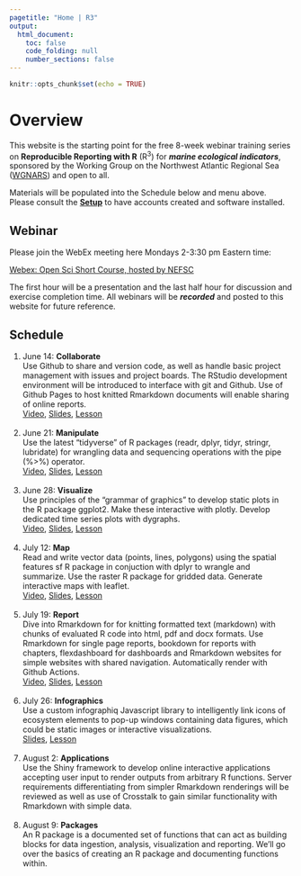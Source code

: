 ```yaml
---
pagetitle: "Home | R3"
output:
  html_document:
    toc: false
    code_folding: null
    number_sections: false
---
```


```r
knitr::opts_chunk$set(echo = TRUE)
```

# Overview {.unnumbered}

This website is the starting point for the free 8-week webinar training
series on **Reproducible Reporting with R** (R^3^) for ***marine
ecological indicators***, sponsored by the Working Group on the
Northwest Atlantic Regional Sea
([WGNARS](https://www.ices.dk/community/groups/Pages/WGNARS.aspx)) and
open to all.

Materials will be populated into the Schedule below and menu above.
Please consult the [**Setup**](./setup.html) to have accounts created
and software installed.

## Webinar

Please join the WebEx meeting here Mondays 2-3:30 pm Eastern time:

[Webex: Open Sci Short Course, hosted by
NEFSC](https://noaanmfs-meets.webex.com/noaanmfs-meets/j.php?MTID=m48bc0a9e0d4ff76970e2ba6df1a1a574)

The first hour will be a presentation and the last half hour for
discussion and exercise completion time. All webinars will be
***recorded*** and posted to this website for future reference.

## Schedule

<!-- TODO: as bootstrap cards with icons -->

1.  June 14: **Collaborate**\
    Use Github to share and version code, as well as handle basic
    project management with issues and project boards. The RStudio
    development environment will be introduced to interface with git and
    Github. Use of Github Pages to host knitted Rmarkdown documents will
    enable sharing of online reports.\
    [Video](https://youtu.be/KHaIlNxNjNA), [Slides](https://docs.google.com/presentation/d/1AXuQhSfQ3w-3Hv7BV6PT3yLsPqxJcY52UXTlQr1ytoM/edit#slide=id.p), [Lesson](./collaborate.html) \
    \
2.  June 21: **Manipulate**\
    Use the latest "tidyverse" of R packages (readr, dplyr, tidyr,
    stringr, lubridate) for wrangling data and sequencing operations
    with the pipe (%\>%) operator.\
    [Video](https://youtu.be/KncPglQcyKU), 
    [Slides](https://docs.google.com/presentation/d/1lilrIzlD5Y2vPEax4fao8GqS-TsxSzNMfyGPgKr7TlM/edit?usp=sharing), [Lesson](./manipulate.html) \
    \
3.  June 28: **Visualize**\
    Use principles of the "grammar of graphics" to develop static plots
    in the R package ggplot2. Make these interactive with plotly.
    Develop dedicated time series plots with dygraphs.\
    [Video](https://youtu.be/h8fR2czCRr0), [Slides](https://docs.google.com/presentation/d/1AS6beW02Upzv4vi5RgK_mwi0o740Q5l0kgCMsKOCmos/edit?usp=sharing), [Lesson](./visualize.html) \
    \
4.  July 12: **Map**\
    Read and write vector data (points, lines, polygons) using the
    spatial features sf R package in conjuction with dplyr to wrangle
    and summarize. Use the raster R package for gridded data. Generate
    interactive maps with leaflet.\
    [Video](https://youtu.be/tQ4gv8WLxrw), [Slides](https://docs.google.com/presentation/d/1ZHqQbGIPa1smv7oXAyu6oOzRWyQ2AFa7M9FC21J_shM/edit#slide=id.p4), [Lesson](./map.html) \
    \
5.  July 19: **Report**\
    Dive into Rmarkdown for for knitting formatted text (markdown) with
    chunks of evaluated R code into html, pdf and docx formats. Use
    Rmarkdown for single page reports, bookdown for reports with
    chapters, flexdashboard for dashboards and Rmarkdown websites for
    simple websites with shared navigation. Automatically render with
    Github Actions.\
    [Video](https://youtu.be/kPoBnWY4xqg), [Slides](https://docs.google.com/presentation/d/15I1i1bw1lyKeFYA1p2d98fvhR8DjD9J66zBUCC7c2g8), [Lesson](./report.html) \
    \
6.  July 26: **Infographics**\
    Use a custom infographiq Javascript library to intelligently link
    icons of ecosystem elements to pop-up windows containing data figures, which
    could be static images or interactive visualizations.\
    [Slides](https://docs.google.com/presentation/d/11UFk-6k7oKJcnziBbkNYSz5Miq8SVUEiY5UmI3nWUDA/edit#slide=id.p), [Lesson](./infographics.html) \
    \
7.  August 2: **Applications**\
    Use the Shiny framework to develop online interactive applications
    accepting user input to render outputs from arbitrary R functions.
    Server requirements differentiating from simpler Rmarkdown
    renderings will be reviewed as well as use of Crosstalk to gain
    similar functionality with Rmarkdown with simple data.\
    \
8.  August 9: **Packages**\
    An R package is a documented set of functions that can act as
    building blocks for data ingestion, analysis, visualization and
    reporting. We'll go over the basics of creating an R package and
    documenting functions within.
    \

